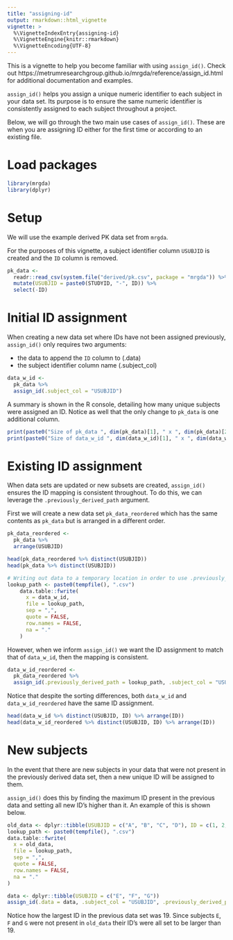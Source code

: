 ```yaml
---
title: "assigning-id"
output: rmarkdown::html_vignette
vignette: >
  %\VignetteIndexEntry{assigning-id}
  %\VignetteEngine{knitr::rmarkdown}
  %\VignetteEncoding{UTF-8}
---
```


This is a vignette to help you become familiar with using `assign_id()`. 
Check out https://metrumresearchgroup.github.io/mrgda/reference/assign_id.html
for additional documentation and examples.

`assign_id()` helps you assign a unique numeric identifier to each
subject in your data set. Its purpose is to ensure the same numeric identifier
is consistently assigned to each subject throughout a project. 

Below, we will go through the two main use cases of `assign_id()`. These are 
when you are assigning ID either for the first time or according to an existing file.

# Load packages

```r
library(mrgda)
library(dplyr)
```

# Setup

We will use the example derived PK data set from `mrgda`. 

For the purposes of this vignette, a subject identifier column
`USUBJID` is created and the `ID` column is removed. 

```r
pk_data <- 
  readr::read_csv(system.file("derived/pk.csv", package = "mrgda")) %>% 
  mutate(USUBJID = paste0(STUDYID, "-", ID)) %>% 
  select(-ID)
```

# Initial ID assignment

When creating a new data set where IDs have not been assigned previously,
`assign_id()` only requires two arguments:

- the data to append the `ID` column to (.data)
- the subject identifier column name (.subject_col)

```r

data_w_id <-
  pk_data %>% 
  assign_id(.subject_col = "USUBJID")

```

A summary is shown in the R console, detailing how many unique subjects
were assigned an ID. Notice as well that the only change to `pk_data` 
is one additional column.

```r
print(paste0("Size of pk_data ", dim(pk_data)[1], " x ", dim(pk_data)[2]))
print(paste0("Size of data_w_id ", dim(data_w_id)[1], " x ", dim(data_w_id)[2]))
```

# Existing ID assignment

When data sets are updated or new subsets are created, `assign_id()`
ensures the ID mapping is consistent throughout. To do this, we can
leverage the `.previously_derived_path` argument.

First we will create a new data set `pk_data_reordered` which has the
same contents as `pk_data` but is arranged in a different order.

```r
pk_data_reordered <-
  pk_data %>% 
  arrange(USUBJID)

head(pk_data_reordered %>% distinct(USUBJID))
head(pk_data %>% distinct(USUBJID))
```

```r

# Writing out data to a temporary location in order to use .previously_derived_path below
lookup_path <- paste0(tempfile(), ".csv")
    data.table::fwrite(
      x = data_w_id,
      file = lookup_path,
      sep = ",",
      quote = FALSE,
      row.names = FALSE,
      na = "."
    )
```

However, when we inform `assign_id()` we want the ID assignment to 
match that of `data_w_id`, then the mapping is consistent.

```r
data_w_id_reordered <-
  pk_data_reordered %>% 
  assign_id(.previously_derived_path = lookup_path, .subject_col = "USUBJID")
```

Notice that despite the sorting differences, both `data_w_id` and `data_w_id_reordered`
have the same ID assignment.

```r
head(data_w_id %>% distinct(USUBJID, ID) %>% arrange(ID))
head(data_w_id_reordered %>% distinct(USUBJID, ID) %>% arrange(ID))
```

# New subjects

In the event that there are new subjects in your data that were
not present in the previously derived data set, then a new unique
ID will be assigned to them.

`assign_id()` does this by finding the maximum ID present in the
previous data and setting all new ID's higher than it. An example
of this is shown below.

```r
old_data <- dplyr::tibble(USUBJID = c("A", "B", "C", "D"), ID = c(1, 2, 4, 19))
lookup_path <- paste0(tempfile(), ".csv")
data.table::fwrite(
  x = old_data,
  file = lookup_path,
  sep = ",",
  quote = FALSE,
  row.names = FALSE,
  na = "."
)

data <- dplyr::tibble(USUBJID = c("E", "F", "G"))
assign_id(.data = data, .subject_col = "USUBJID", .previously_derived_path = lookup_path)
```

Notice how the largest ID in the previous data set was 19. Since subjects `E`, `F` and `G` 
were not present in `old_data` their ID's were all set to be larger than 19.
